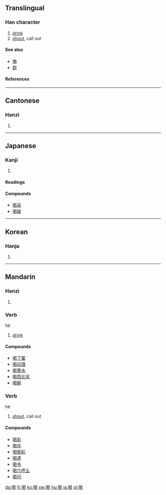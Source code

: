 ==Translingual==

===Han character===
{{Han char|rn=30|rad=口|as=09|sn=12|four=6602<sub>7</sub>|canj=口日心女 (RAPV)}}

# [[drink]]
# [[shout]], call out

====See also====
*[[啉]]
*[[飲]]

====References====
{{Han ref|kx=0199.110|dkj=03960|dj=0421.030|hdz=10653.130|uh=559D|ud=21917|bh=B3DC|bd=46044}}

----

==Cantonese==
===Hanzi===
{{yue-hanzi|jyut=|y=hot3}}
# {{defn|Cantonese}}
----
==Japanese==
===Kanji===
{{ja-kanji|grade=c|rs=口09}}
# {{defn|Japanese}} 
====Readings====
{{ja-readings|on=[[かつ]] (katsu), [[かち]] (kachi)|kun=[[しかる]] (shikaru)}}

====Compounds====
*[[喝采]]
*[[喝破]]
----
==Korean==
===Hanja===
{{ko-hanja|hangeul=[[갈]], [[애]]|rv=gal, ae|mr=kal, ae}}
# {{defn|Korean}}
----
==Mandarin==
===Hanzi===
{{cmn-hanzi|pin=[[hē]] ([[he1]])|wg=ho<sup>1</sup>}}
# {{defn|Mandarin}}

===Verb===
hē

# [[drink]]

====Compounds====
*[[喝了蜜]]
*[[喝闷酒]]
*[[喝墨水]]
*[[喝西北风]]
*[[喝醉]]

===Verb===
hè

# [[shout]], call out

====Compounds====
*[[喝彩]]
*[[喝斥]]
*[[喝倒彩]]
*[[喝道]]
*[[喝令]]
*[[喝六呼幺]]
*[[喝问]]

[[da:喝]]
[[fr:喝]]
[[ko:喝]]
[[sw:喝]]
[[hu:喝]]
[[ja:喝]]
[[pl:喝]]